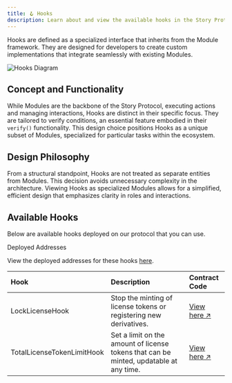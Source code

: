 ```yaml
---
title: 🪝 Hooks
description: Learn about and view the available hooks in the Story Protocol
---
```


Hooks are defined as a specialized interface that inherits from the Module framework. They are designed for developers to create custom implementations that integrate seamlessly with existing Modules.

<img 
  src="https://files.readme.io/2ea34f7-Screenshot_2024-02-05_at_16.09.49.png" 
  alt="Hooks Diagram" 
  className="mx-auto" 
/>

## Concept and Functionality

While Modules are the backbone of the Story Protocol, executing actions and managing interactions, Hooks are distinct in their specific focus. They are tailored to verify conditions, an essential feature embodied in their `verify()` functionality. This design choice positions Hooks as a unique subset of Modules, specialized for particular tasks within the ecosystem.

## Design Philosophy

From a structural standpoint, Hooks are not treated as separate entities from Modules. This decision avoids unnecessary complexity in the architecture. Viewing Hooks as specialized Modules allows for a simplified, efficient design that emphasizes clarity in roles and interactions.

## Available Hooks

Below are available hooks deployed on our protocol that you can use.

<Note>
  Deployed Addresses

  View the deployed addresses for these hooks [here](https://docs.story.foundation/docs/deployed-smart-contracts#periphery-contracts).
</Note>

| Hook                       | Description                                                                            | Contract Code                                                                                                                                              |
| :------------------------- | :------------------------------------------------------------------------------------- | :--------------------------------------------------------------------------------------------------------------------------------------------------------- |
| LockLicenseHook            | Stop the minting of license tokens or registering new derivatives.                     | <a href="https://github.com/storyprotocol/protocol-periphery-v1/blob/main/contracts/hooks/LockLicenseHook.sol">View here ↗️</a>            |
| TotalLicenseTokenLimitHook | Set a limit on the amount of license tokens that can be minted, updatable at any time. | <a href="https://github.com/storyprotocol/protocol-periphery-v1/blob/main/contracts/hooks/TotalLicenseTokenLimitHook.sol">View here ↗️</a> |
